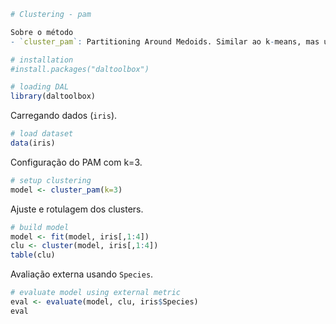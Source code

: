 ```r
# Clustering - pam

Sobre o método
- `cluster_pam`: Partitioning Around Medoids. Similar ao k-means, mas usa medoides (pontos reais) em vez de centróides, tornando-o mais robusto a outliers.

# installation 
#install.packages("daltoolbox")

# loading DAL
library(daltoolbox) 
```

Carregando dados (`iris`).
```r
# load dataset
data(iris)
```

Configuração do PAM com k=3.
```r
# setup clustering
model <- cluster_pam(k=3)
```

Ajuste e rotulagem dos clusters.
```r
# build model
model <- fit(model, iris[,1:4])
clu <- cluster(model, iris[,1:4])
table(clu)
```

Avaliação externa usando `Species`.
```r
# evaluate model using external metric
eval <- evaluate(model, clu, iris$Species)
eval
```
